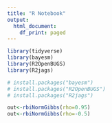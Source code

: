 ```yaml
---
title: "R Notebook"
output:
  html_document:
    df_print: paged
---
```


```r
library(tidyverse)
library(bayesm)
library(R2OpenBUGS)
library(R2jags)
```

```r
# install.packages("bayesm")
# install.packages("R2OpenBUGS")
# install.packages("R2jags")
```

```r
out<-rbiNormGibbs(rho=0.95)
out<-rbiNormGibbs(rho=-0.5)
```

